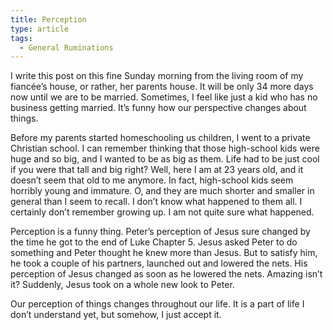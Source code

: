 ```yaml
---
title: Perception
type: article
tags:
  - General Ruminations
---
```


I write this post on this fine Sunday morning from the living room of my fiancée’s house, or rather, her parents house. It will be only 34 more days now until we are to be married. Sometimes, I feel like just a kid who has no business getting married. It’s funny how our perspective changes about things.

Before my parents started homeschooling us children, I went to a private Christian school. I can remember thinking that those high-school kids were huge and so big, and I wanted to be as big as them. Life had to be just cool if you were that tall and big right? Well, here I am at 23 years old, and it doesn’t seem that old to me anymore. In fact, high-school kids seem horribly young and immature. O, and they are much shorter and smaller in general than I seem to recall. I don’t know what happened to them all. I certainly don’t remember growing up. I am not quite sure what happened.

Perception is a funny thing. Peter’s perception of Jesus sure changed by the time he got to the end of Luke Chapter 5. Jesus asked Peter to do something and Peter thought he knew more than Jesus. But to satisfy him, he took a couple of his partners, launched out and lowered the nets. His perception of Jesus changed as soon as he lowered the nets. Amazing isn’t it? Suddenly, Jesus took on a whole new look to Peter.

Our perception of things changes throughout our life. It is a part of life I don’t understand yet, but somehow, I just accept it.
